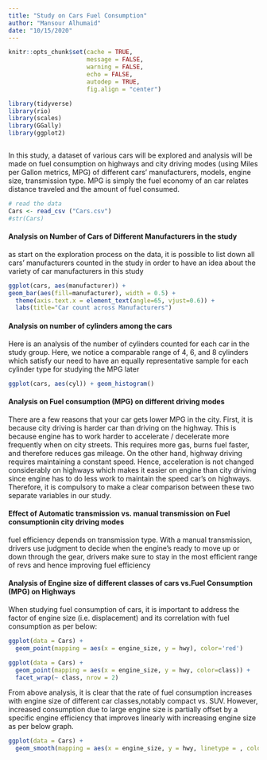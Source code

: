 ```yaml
---
title: "Study on Cars Fuel Consumption"
author: "Mansour Alhumaid"
date: "10/15/2020"
---
```



```r
knitr::opts_chunk$set(cache = TRUE, 
                      message = FALSE,
                      warning = FALSE,
                      echo = FALSE,
                      autodep = TRUE, 
                      fig.align = "center")

library(tidyverse)
library(rio)
library(scales)
library(GGally)
library(ggplot2)



```




In this study, a dataset of various cars will be explored and analysis will be made on fuel consumption on highways and city driving modes (using Miles per Gallon metrics, MPG) of different cars' manufacturers, models, engine size, transmission type. MPG is simply the fuel economy of an car relates distance traveled and the amount of fuel consumed.





```r

# read the data 
Cars <- read_csv ("Cars.csv")
#str(Cars)
```




#### Analysis on Number of Cars of Different Manufacturers in the study

as start on the exploration process on the data, it is possible to list down all cars' manufacturers counted in the study in order to have an idea about the variety of car manufacturers in this study


```r
ggplot(cars, aes(manufacturer)) +
geom_bar(aes(fill=manufacturer), width = 0.5) + 
  theme(axis.text.x = element_text(angle=65, vjust=0.6)) + 
  labs(title="Car count across Manufacturers")

```



#### Analysis on number of cylinders among the cars

Here is an analysis of the number of cylinders counted for each car in the study group. Here, we notice a comparable range of 4, 6, and 8 cylinders which satisfy our need to have an equally representative sample for each cylinder type for studying the MPG later




```r
ggplot(cars, aes(cyl)) + geom_histogram()


```

#### Analysis on Fuel consumption (MPG) on different driving modes

There are a few reasons that your car gets lower MPG in the city. First, it is because city driving is harder car than driving on the highway. This is because  engine has to work harder to accelerate / decelerate more frequently when on city streets. This requires more gas, burns fuel faster, and therefore reduces gas mileage. On the other hand, highway driving requires maintaining a constant speed. Hence, acceleration is not changed considerably on highways which makes it easier on engine than city driving since engine has to do less work to maintain the speed car’s on highways. Therefore, it is compulsory to make a clear comparison between these two separate variables in our study.




#### Effect of Automatic transmission vs. manual transmission on Fuel consumptionin city driving modes

fuel efficiency depends on transmission type. With a manual transmission, drivers use judgment to decide when the engine’s ready to move up or down through the gear, drivers make sure to stay in the most efficient range of revs and hence improving fuel efficiency





#### Analysis of Engine size of different classes of cars vs.Fuel Consumption (MPG) on Highways

When studying fuel consumption of cars, it is important to address the factor of engine size (i.e. displacement) and its correlation with fuel consumption as per below: 


```r
ggplot(data = Cars) + 
  geom_point(mapping = aes(x = engine_size, y = hwy), color='red')

ggplot(data = Cars) + 
  geom_point(mapping = aes(x = engine_size, y = hwy, color=class)) +
  facet_wrap(~ class, nrow = 2)

```

From above analysis, it is clear that the rate of fuel consumption increases with engine size of different car classes,notably compact vs. SUV. However, increased consumption due to large engine size is partially offset by a specific engine efficiency that improves linearly with increasing engine size as per below graph.

```r
ggplot(data = Cars) + 
  geom_smooth(mapping = aes(x = engine_size, y = hwy, linetype = , color=class))
```




